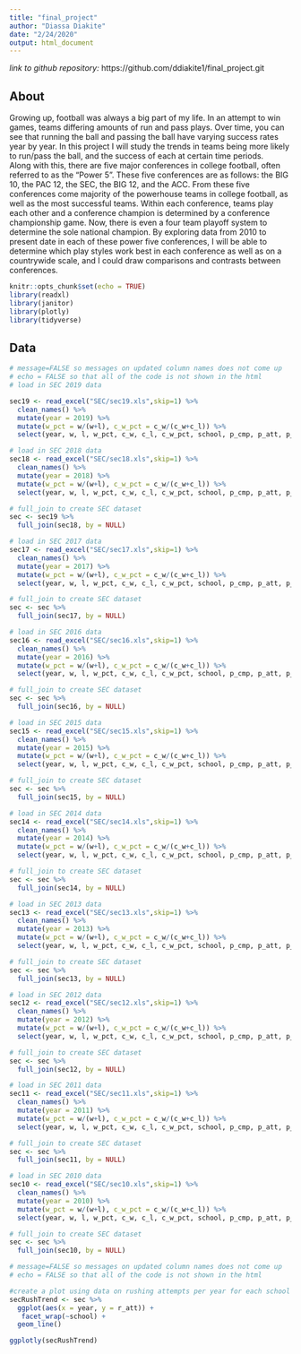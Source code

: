 ```yaml
---
title: "final_project"
author: "Diassa Diakite"
date: "2/24/2020"
output: html_document
---
```

*link to github repository:* https://github.com/ddiakite1/final_project.git

## About  
  Growing up, football was always a big part of my life. In an attempt to win games, teams differing amounts of run and pass plays. Over time, you can see that running the ball and passing the ball have varying success rates year by year. In this project I will study the trends in teams being more likely to run/pass the ball, and the success of each at certain time periods.  
  Along with this, there are five major conferences in college football, often referred to as the "Power 5". These five conferences are as follows: the BIG 10, the PAC 12, the SEC, the BIG 12, and the ACC. From these five conferences come majority of the powerhouse teams in college football, as well as the most successful teams. Within each conference, teams play each other and a conference champion is determined by a conference championship game. Now, there is even a four team playoff system to determine the sole national champion. By exploring data from 2010 to present date in each of these power five conferences, I will be able to determine which play styles work best in each conference as well as on a countrywide scale, and I could draw comparisons and contrasts between conferences.
  
```r
knitr::opts_chunk$set(echo = TRUE)
library(readxl)
library(janitor)
library(plotly)
library(tidyverse)
```

## Data
```r
# message=FALSE so messages on updated column names does not come up
# echo = FALSE so that all of the code is not shown in the html
# load in SEC 2019 data

sec19 <- read_excel("SEC/sec19.xls",skip=1) %>%
  clean_names() %>%
  mutate(year = 2019) %>%
  mutate(w_pct = w/(w+l), c_w_pct = c_w/(c_w+c_l)) %>%
  select(year, w, l, w_pct, c_w, c_l, c_w_pct, school, p_cmp, p_att, p_pct, p_yds, p_td, r_att, r_yds, r_avg, r_td, fum, int)

# load in SEC 2018 data
sec18 <- read_excel("SEC/sec18.xls",skip=1) %>%
  clean_names() %>%
  mutate(year = 2018) %>%
  mutate(w_pct = w/(w+l), c_w_pct = c_w/(c_w+c_l)) %>%
  select(year, w, l, w_pct, c_w, c_l, c_w_pct, school, p_cmp, p_att, p_pct, p_yds, p_td, r_att, r_yds, r_avg, r_td, fum, int)

# full_join to create SEC dataset
sec <- sec19 %>%
  full_join(sec18, by = NULL)

# load in SEC 2017 data
sec17 <- read_excel("SEC/sec17.xls",skip=1) %>%
  clean_names() %>%
  mutate(year = 2017) %>%
  mutate(w_pct = w/(w+l), c_w_pct = c_w/(c_w+c_l)) %>%
  select(year, w, l, w_pct, c_w, c_l, c_w_pct, school, p_cmp, p_att, p_pct, p_yds, p_td, r_att, r_yds, r_avg, r_td, fum, int)

# full_join to create SEC dataset
sec <- sec %>%
  full_join(sec17, by = NULL)

# load in SEC 2016 data
sec16 <- read_excel("SEC/sec16.xls",skip=1) %>%
  clean_names() %>%
  mutate(year = 2016) %>%
  mutate(w_pct = w/(w+l), c_w_pct = c_w/(c_w+c_l)) %>%
  select(year, w, l, w_pct, c_w, c_l, c_w_pct, school, p_cmp, p_att, p_pct, p_yds, p_td, r_att, r_yds, r_avg, r_td, fum, int)

# full_join to create SEC dataset
sec <- sec %>%
  full_join(sec16, by = NULL)

# load in SEC 2015 data
sec15 <- read_excel("SEC/sec15.xls",skip=1) %>%
  clean_names() %>%
  mutate(year = 2015) %>%
  mutate(w_pct = w/(w+l), c_w_pct = c_w/(c_w+c_l)) %>%
  select(year, w, l, w_pct, c_w, c_l, c_w_pct, school, p_cmp, p_att, p_pct, p_yds, p_td, r_att, r_yds, r_avg, r_td, fum, int)

# full_join to create SEC dataset
sec <- sec %>%
  full_join(sec15, by = NULL)

# load in SEC 2014 data
sec14 <- read_excel("SEC/sec14.xls",skip=1) %>%
  clean_names() %>%
  mutate(year = 2014) %>%
  mutate(w_pct = w/(w+l), c_w_pct = c_w/(c_w+c_l)) %>%
  select(year, w, l, w_pct, c_w, c_l, c_w_pct, school, p_cmp, p_att, p_pct, p_yds, p_td, r_att, r_yds, r_avg, r_td, fum, int)

# full_join to create SEC dataset
sec <- sec %>%
  full_join(sec14, by = NULL)

# load in SEC 2013 data
sec13 <- read_excel("SEC/sec13.xls",skip=1) %>%
  clean_names() %>%
  mutate(year = 2013) %>%
  mutate(w_pct = w/(w+l), c_w_pct = c_w/(c_w+c_l)) %>%
  select(year, w, l, w_pct, c_w, c_l, c_w_pct, school, p_cmp, p_att, p_pct, p_yds, p_td, r_att, r_yds, r_avg, r_td, fum, int)

# full_join to create SEC dataset
sec <- sec %>%
  full_join(sec13, by = NULL)

# load in SEC 2012 data
sec12 <- read_excel("SEC/sec12.xls",skip=1) %>%
  clean_names() %>%
  mutate(year = 2012) %>%
  mutate(w_pct = w/(w+l), c_w_pct = c_w/(c_w+c_l)) %>%
  select(year, w, l, w_pct, c_w, c_l, c_w_pct, school, p_cmp, p_att, p_pct, p_yds, p_td, r_att, r_yds, r_avg, r_td, fum, int)

# full_join to create SEC dataset
sec <- sec %>%
  full_join(sec12, by = NULL)

# load in SEC 2011 data
sec11 <- read_excel("SEC/sec11.xls",skip=1) %>%
  clean_names() %>%
  mutate(year = 2011) %>%
  mutate(w_pct = w/(w+l), c_w_pct = c_w/(c_w+c_l)) %>%
  select(year, w, l, w_pct, c_w, c_l, c_w_pct, school, p_cmp, p_att, p_pct, p_yds, p_td, r_att, r_yds, r_avg, r_td, fum, int)

# full_join to create SEC dataset
sec <- sec %>%
  full_join(sec11, by = NULL)

# load in SEC 2010 data
sec10 <- read_excel("SEC/sec10.xls",skip=1) %>%
  clean_names() %>%
  mutate(year = 2010) %>%
  mutate(w_pct = w/(w+l), c_w_pct = c_w/(c_w+c_l)) %>%
  select(year, w, l, w_pct, c_w, c_l, c_w_pct, school, p_cmp, p_att, p_pct, p_yds, p_td, r_att, r_yds, r_avg, r_td, fum, int)

# full_join to create SEC dataset
sec <- sec %>%
  full_join(sec10, by = NULL)
```

```r
# message=FALSE so messages on updated column names does not come up
# echo = FALSE so that all of the code is not shown in the html

#create a plot using data on rushing attempts per year for each school
secRushTrend <- sec %>%
  ggplot(aes(x = year, y = r_att)) +
   facet_wrap(~school) +
  geom_line()

ggplotly(secRushTrend)


```